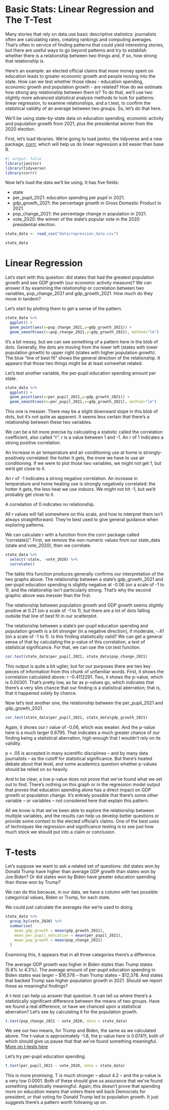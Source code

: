 # Basic Stats: Linear Regression and The T-Test

Many stories that rely on data use basic descriptive statistics: journalists often are calculating rates, creating rankings and computing averages. That's often in service of finding patterns that could yield interesting stories, but there are useful ways to go beyond patterns and try to establish whether there is a relationship between two things and, if so, how strong that relationship is.

Here's an example: an elected official claims that more money spent on education leads to greater economic growth and people moving into the state. How can we test whether those ideas - education spending, economic growth and population growth - are related? How do we estimate how strong any relationship between them is? To do that, we'll use two slightly more advanced statistical analysis methods to look for patterns: linear regression, to examine relationships, and a t.test, to confirm the statistical validity of an average between two groups. So, let's do that here.

We'll be using state-by-state data on education spending, economic activity and population growth from 2021, plus the presidential winner from the 2020 election.

First, let's load libraries. We're going to load janitor, the tidyverse and a new package, [corrr](https://corrr.tidymodels.org/), which will help us do linear regression a bit easier than base R.

```r
#| output: false
library(janitor)
library(tidyverse)
library(corrr)
```

Now let's load the data we'll be using. It has five fields:

-   state
-   per_pupil_2021: education spending per pupil in 2021.
-   gdp_growth_2021: the percentage growth in Gross Domestic Product in 2021.
-   pop_change_2021: the percentage change in population in 2021.
-   vote_2020: the winner of the state's popular vote in the 2020 presidential election.

```r

state_data <- read_csv("data/regression_data.csv")

state_data

```

# Linear Regression

Let's start with this question: did states that had the greatest population growth and see GDP growth (our economic activity measure)? We can answer it by examining the relationship or correlation between two variables, pop_change_2021 and gdp_growth_2021. How much do they move in tandem?

Let's start by plotting them to get a sense of the pattern.

```r

state_data %>%
  ggplot() +
  geom_point(aes(x=pop_change_2021,y=gdp_growth_2021)) +
  geom_smooth(aes(x=pop_change_2021,y=gdp_growth_2021), method="lm")

```

It's a bit messy, but we can see something of a pattern here in the blob of dots. Generally, the dots are moving from the lower left (states with lower population growth) to upper right (states with higher population growth). The blue "line of best fit" shows the general direction of the relationship. It appears that those two things might be at least somewhat related.

Let's test another variable, the per-pupil education spending amount per state.

```r

state_data %>%
  ggplot() +
  geom_point(aes(x=per_pupil_2021,y=gdp_growth_2021)) +
  geom_smooth(aes(x=per_pupil_2021,y=gdp_growth_2021), method="lm")

```

This one is messier. There may be a slight downward slope in this blob of dots, but it's not quite as apparent. It seems less certain that there's a relationship between these two variables.

We can be a bit more precise by calculating a statistic called the correlation coefficient, also called "r". r is a value between 1 and -1. An r of 1 indicates a strong positive correlation.

An increase in air temperature and air conditioning use at home is strongly-positively correlated: the hotter it gets, the more we have to use air conditioning. If we were to plot those two variables, we might not get 1, but we'd get close to it.

An r of -1 indicates a strong negative correlation. An increase in temperature and home heating use is strongly negatively correlated: the hotter it gets, the less heat we use indoors. We might not hit -1, but we'd probably get close to it.

A correlation of 0 indicates no relationship.

All r values will fall somewhere on this scale, and how to interpret them isn't always straightforward. They're best used to give general guidance when exploring patterns.

We can calculate r with a function from the corrr package called "correlate()". First, we remove the non-numeric values from our state_data (state and vote_2020), then we correlate.

```r
state_data %>%
  select(-state, -vote_2020) %>%
  correlate()

```

The table this function produces generally confirms our interpretation of the two graphs above. The relationship between a state's gdp_growth_2021 and per-pupil education spending is slightly negative at -0.06 (on a scale of -1 to 1), and the relationship isn't particularly strong. That's why the second graphic above was messier than the first.

The relationship between population growth and GDP growth seems slightly positive at 0.21 (on a scale of -1 to 1), but there are a lot of dots falling outside that line of best fit in our scatterplot.

The relationship between a state's per-pupil education spending and population growth is a bit stronger (in a negative direction), if moderate, -.41 (on a scale of -1 to 1). Is this finding statistically valid? We can get a general sense of that by calculating the p-value of this correlation, a test of statistical significance. For that, we can use the cor.test function.

```r

cor.test(state_data$per_pupil_2021, state_data$pop_change_2021)

```

This output is quite a bit uglier, but for our purposes there are two key pieces of information from this chunk of unfamiliar words. First, it shows the correlation calculated above: r -0.4112291. Two, it shows the p-value, which is 0.00301. That's pretty low, as far as p-values go, which indicates that there's a very slim chance that our finding is a statistical aberration; that is, that it happened solely by chance.

Now let's test another one, the relationship between the per_pupil_2021 and gdp_growth_2021.

```r

cor.test(state_data$per_pupil_2021, state_data$gdp_growth_2021)

```

Again, it shows our r value of -0.06, which was weaker. And the p-value here is a much larger 0.6795. That indicates a much greater chance of our finding being a statistical aberration, high enough that I wouldn't rely on its validity.

p \< .05 is accepted in many scientific disciplines -- and by many data journalists -- as the cutoff for statistical significance. But there's heated debate about that level, and some academics question whether p-values should be relied on so heavily.

And to be clear, a low p-value does not prove that we've found what we set out to find. There's nothing on this graph or in the regression model output that proves that education spending alone has a direct impact on GDP growth or population change. It's entirely possible that there's some other variable -- or variables -- not considered here that explain this pattern.

All we know is that we've been able to explore the relationship between multiple variables, and the results can help us develop better questions or provide some context to the elected official's claims. One of the best uses of techniques like regression and significance testing is to see just how much stock we should put into a claim or conclusion.

# T-tests

Let's suppose we want to ask a related set of questions: did states won by Donald Trump have higher than average GDP growth than states won by Joe Biden? Or did states won by Biden have greater education spending than those won by Trump?

We can do this because, in our data, we have a column with two possible categorical values, Biden or Trump, for each state.

We could just calculate the averages like we're used to doing.

```r
state_data %>%
  group_by(vote_2020) %>%
  summarise(
    mean_gdp_growth = mean(gdp_growth_2021),
    mean_per_pupil_education = mean(per_pupil_2021),
    mean_pop_growth = mean(pop_change_2021)
  )

```

Examining this, it appears that in all three categories there's a difference.

The average GDP growth was higher in Biden states than Trump states (5.8% to 4.3%). The average amount of per-pupil education spending in Biden states was larger -- \$16,578 -- than Trump states -- \$12,378. And states that backed Trump saw higher population growth in 2021. Should we report these as meaningful findings?

A t-test can help us answer that question. It can tell us where there's a statistically significant difference between the means of two groups. Have we found a real difference, or have we chanced upon a statistical aberration? Let's see by calculating it for the population growth.

```r
t.test(pop_change_2021 ~ vote_2020, data = state_data)
```

We see our two means, for Trump and Biden, the same as we calculated above. The t-value is approximately -1.8, the p-value here is 0.07411, both of which should give us pause that that we've found something meaningful. [More on t-tests here](https://conjointly.com/kb/statistical-student-t-test/)

Let's try per-pupil education spending.

```r
t.test(per_pupil_2021 ~ vote_2020, data = state_data)
```

This is more promising. T is much stronger -- about 4.2 -- and the p-value is a very low 0.0001. Both of these should give us assurance that we've found something statistically meaningful. Again, this doesn't prove that spending more on education means that voters there will back Democrats for president, or that voting for Donald Trump led to population growth. It just suggests there's a pattern worth following up on.
